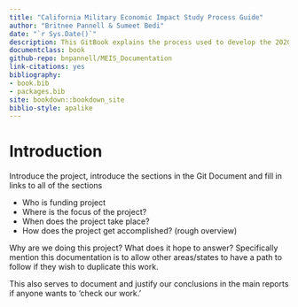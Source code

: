```yaml
--- 
title: "California Military Economic Impact Study Process Guide"
author: "Britnee Pannell & Sumeet Bedi"
date: "`r Sys.Date()`"
description: This GitBook explains the process used to develop the 2020 California Military Economic Impact Study. 
documentclass: book
github-repo: bnpannell/MEIS_Documentation
link-citations: yes
bibliography:
- book.bib
- packages.bib
site: bookdown::bookdown_site
biblio-style: apalike
---
```


# Introduction

Introduce the project, introduce the sections in the Git Document and fill in links to all of the sections

- Who is funding project 
- Where is the focus of the project? 
- When does the project take place? 
- How does the project get accomplished? (rough overview)

Why are we doing this project? What does it hope to answer? 
Specifically mention this documentation is to allow other areas/states to have a path to follow if they wish to duplicate this work.

This also serves to document and justify our conclusions in the main reports if anyone wants to 'check our work.'
